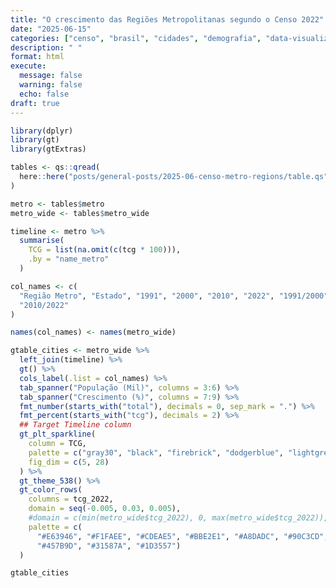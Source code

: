 ```yaml
---
title: "O crescimento das Regiões Metropolitanas segundo o Censo 2022"
date: "2025-06-15"
categories: ["censo", "brasil", "cidades", "demografia", "data-visualization"]
description: " "
format: html
execute:
  message: false
  warning: false
  echo: false
draft: true
---
```


```r
library(dplyr)
library(gt)
library(gtExtras)
```

```r
tables <- qs::qread(
  here::here("posts/general-posts/2025-06-censo-metro-regions/table.qs")
)

metro <- tables$metro
metro_wide <- tables$metro_wide
```

```r
timeline <- metro %>%
  summarise(
    TCG = list(na.omit(c(tcg * 100))),
    .by = "name_metro"
  )

col_names <- c(
  "Região Metro", "Estado", "1991", "2000", "2010", "2022", "1991/2000", "2000/2010",
  "2010/2022"
)

names(col_names) <- names(metro_wide)

gtable_cities <- metro_wide %>%
  left_join(timeline) %>%
  gt() %>%
  cols_label(.list = col_names) %>%
  tab_spanner("População (Mil)", columns = 3:6) %>%
  tab_spanner("Crescimento (%)", columns = 7:9) %>%
  fmt_number(starts_with("total"), decimals = 0, sep_mark = ".") %>%
  fmt_percent(starts_with("tcg"), decimals = 2) %>%
  ## Target Timeline column
  gt_plt_sparkline(
    column = TCG,
    palette = c("gray30", "black", "firebrick", "dodgerblue", "lightgrey"),
    fig_dim = c(5, 28)
  ) %>%
  gt_theme_538() %>%
  gt_color_rows(
    columns = tcg_2022,
    domain = seq(-0.005, 0.03, 0.005),
    #domain = c(min(metro_wide$tcg_2022), 0, max(metro_wide$tcg_2022)),
    palette = c(
      "#E63946", "#F1FAEE", "#CDEAE5", "#BBE2E1", "#A8DADC", "#90C3CD", "#77ABBD",
      "#457B9D", "#31587A", "#1D3557")
  )
```

```r
gtable_cities
```
